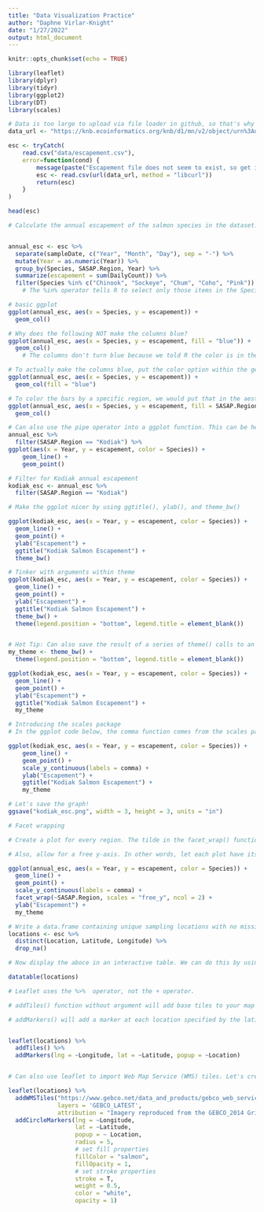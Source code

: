 ```yaml
---
title: "Data Visualization Practice"
author: "Daphne Virlar-Knight"
date: "1/27/2022"
output: html_document
---
```


```r
knitr::opts_chunk$set(echo = TRUE)
```

```r
library(leaflet)
library(dplyr)
library(tidyr)
library(ggplot2)
library(DT)
library(scales)
```

```r

# Data is too large to upload via file loader in github, so that's why we're pulling the data in this way
data_url <- "https://knb.ecoinformatics.org/knb/d1/mn/v2/object/urn%3Auuid%3Af119a05b-bbe7-4aea-93c6-85434dcb1c5e"

esc <- tryCatch(
    read.csv("data/escapement.csv"),
    error=function(cond) {
        message(paste("Escapement file does not seem to exist, so get it from the KNB."))
        esc <- read.csv(url(data_url, method = "libcurl"))
        return(esc)
    }
)

head(esc)

```

```r
# Calculate the annual escapement of the salmon species in the dataset. These include: Chinook, Sockeye, Chum, Coho, and Pink.


annual_esc <- esc %>% 
  separate(sampleDate, c("Year", "Month", "Day"), sep = "-") %>% 
  mutate(Year = as.numeric(Year)) %>% 
  group_by(Species, SASAP.Region, Year) %>% 
  summarize(escapement = sum(DailyCount)) %>% 
  filter(Species %in% c("Chinook", "Sockeye", "Chum", "Coho", "Pink"))
    # The %in% operator tells R to select only those items in the Species column

```

```r
# basic ggplot
ggplot(annual_esc, aes(x = Species, y = escapement)) +
  geom_col()

# Why does the following NOT make the columns blue?
ggplot(annual_esc, aes(x = Species, y = escapement, fill = "blue")) +
  geom_col()
    # The columns don't turn blue because we told R the color is in the /aesthetics/ argument, rather than the /geometry/ argument. Thus, we actually told R to to fill a with a character string that it defaulted to red.

# To actually make the columns blue, put the color option within the geometry argument.
ggplot(annual_esc, aes(x = Species, y = escapement)) +
  geom_col(fill = "blue")

# To color the bars by a specific region, we would put that in the aesthitcs function.
ggplot(annual_esc, aes(x = Species, y = escapement, fill = SASAP.Region)) +
  geom_col()

# Can also use the pipe operator into a ggplot function. This can be helpful, but it can also make things more difficult to debug later on.
annual_esc %>% 
  filter(SASAP.Region == "Kodiak") %>% 
ggplot(aes(x = Year, y = escapement, color = Species)) + 
    geom_line() +
    geom_point()
```

```r
# Filter for Kodiak annual escapement
kodiak_esc <- annual_esc %>% 
  filter(SASAP.Region == "Kodiak")

# Make the ggplot nicer by using ggtitle(), ylab(), and theme_bw()

ggplot(kodiak_esc, aes(x = Year, y = escapement, color = Species)) + 
  geom_line() + 
  geom_point() +
  ylab("Escapement") + 
  ggtitle("Kodiak Salmon Escapement") +
  theme_bw()

# Tinker with arguments within theme
ggplot(kodiak_esc, aes(x = Year, y = escapement, color = Species)) + 
  geom_line() + 
  geom_point() +
  ylab("Escapement") + 
  ggtitle("Kodiak Salmon Escapement") +
  theme_bw() +
  theme(legend.position = "bottom", legend.title = element_blank())


# Hot Tip: Can also save the result of a series of theme() calls to an object to use on multiple plots.
my_theme <- theme_bw() +
  theme(legend.position = "bottom", legend.title = element_blank())

ggplot(kodiak_esc, aes(x = Year, y = escapement, color = Species)) + 
  geom_line() + 
  geom_point() +
  ylab("Escapement") + 
  ggtitle("Kodiak Salmon Escapement") +
  my_theme

```

```r
# Introducing the scales package
# In the ggplot code below, the comma function comes from the scales package. This formats the labels of the y-axis (or x-axis if necessary) to have comma-formatted numbers.

ggplot(kodiak_esc, aes(x = Year, y = escapement, color = Species)) + 
    geom_line() +
    geom_point() +
    scale_y_continuous(labels = comma) +
    ylab("Escapement") +
    ggtitle("Kodiak Salmon Escapement") +
    my_theme

# Let's save the graph!
ggsave("kodiak_esc.png", width = 3, height = 3, units = "in")
```

```r
# Facet wrapping

# Create a plot for every region. The tilde in the facet_wrap() function tells R to model each unique value with a variable_name to a facet in the plot.

# Also, allow for a free y-axis. In other words, let each plot have its own y-axis.

ggplot(annual_esc, aes(x = Year, y = escapement, color = Species)) +
  geom_line() +
  geom_point() +
  scale_y_continuous(labels = comma) +
  facet_wrap(~SASAP.Region, scales = "free_y", ncol = 2) +
  ylab("Escapement") +
  my_theme

```

```r

# Write a data.frame containing unique sampling locations with no missing values using two new functions from dplyr and tidyr: distinct() and drop_na().
locations <- esc %>% 
  distinct(Location, Latitude, Longitude) %>% 
  drop_na()

# Now display the aboce in an interactive table. We can do this by using the datatable() function from the DT package.

datatable(locations)

```

```r
# Leaflet uses the %>%  operator, not the + operator.

# addTiles() function without argument will add base tiles to your map from OpenStreetMap. 

# addMarkers() will add a marker at each location specified by the latitude and longitude arguments. The tilde symbol in this function is used to model the coordinates to the map.


leaflet(locations) %>% 
  addTiles() %>% 
  addMarkers(lng = ~Longitude, lat = ~Latitude, popup = ~Location)


# Can also use leaflet to import Web Map Service (WMS) tiles. Let's create a map that uses the General Bathymetric Map of the Oceans (GEBCO) WMS, and uses a circle marker.

leaflet(locations) %>% 
  addWMSTiles("https://www.gebco.net/data_and_products/gebco_web_services/web_map_service/mapserv?",
              layers = 'GEBCO_LATEST',
              attribution = "Imagery reproduced from the GEBCO_2014 Grid, version 20150318, www.gebco.net") %>%
  addCircleMarkers(lng = ~Longitude,
                   lat = ~Latitude,
                   popup = ~ Location,
                   radius = 5,
                   # set fill properties
                   fillColor = "salmon",
                   fillOpacity = 1,
                   # set stroke properties
                   stroke = T,
                   weight = 0.5,
                   color = "white",
                   opacity = 1)

```






